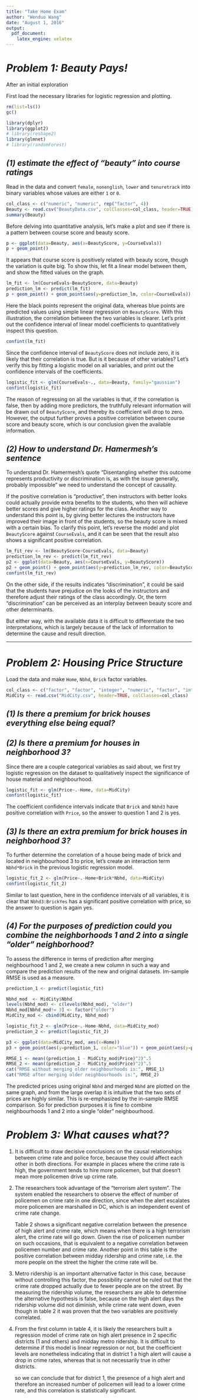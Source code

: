 ```yaml
---
title: "Take Home Exam"
author: "Wenduo Wang"
date: "August 1, 2016"
output: 
  pdf_document: 
    latex_engine: xelatex
---
```


# _Problem 1: Beauty Pays!_

After an initial exploration

First load the necessary libraries for logistic regression and plotting.

```r
rm(list=ls())
gc()
```

```r
library(dplyr)
library(ggplot2)
# library(reshape2)
library(glmnet)
# library(randomForest)
```

## _(1) estimate the effect of “beauty” into course ratings_

Read in the data and convert `female`, `nonenglish`, `lower` and `tenuretrack` into binary variables whose values are either `1` or `0`.

```r
col_class <- c("numeric", "numeric", rep("factor", 4))
Beauty <- read.csv("BeautyData.csv", colClasses=col_class, header=TRUE)
summary(Beauty)
```

Before delving into quantitative analysis, let's make a plot and see if there is a pattern between course score and beauty score.

```r
p <- ggplot(data=Beauty, aes(x=BeautyScore, y=CourseEvals))
p + geom_point()
```

It appears that course score is positively related with beauty score, though the variation is quite big. To show this, let fit a linear model between them, and show the fitted values on the graph.

```r
lm_fit <- lm(CourseEvals~BeautyScore, data=Beauty)
prediction_lm <- predict(lm_fit)
p + geom_point() + geom_point(aes(y=prediction_lm, color=CourseEvals))
```

Here the black points represent the original data, whereas blue points are predicted values using simple linear regression on `BeautyScore`. With this illustration, the correlation between the two variables is clearer. Let's print out the confidence interval of linear model coefficients to quantitatively inspect this question.

```r
confint(lm_fit)
```

Since the confidence interval of `BeautyScore` does not include zero, it is likely that their correlation is true. But is it because of other variables? Let's verify this by fitting a logistic model on all variables, and print out the confidence intervals of the coefficients.

```r
logistic_fit <- glm(CourseEvals~., data=Beauty, family="gaussian")
confint(logistic_fit)
```

The reason of regressing on all the variables is that, if the correlation is false, then by adding more predictors, the truthfully relevant information will be drawn out of `BeautyScore`, and thereby its coefficient will drop to zero. However, the output further proves a positive correlation between course score and beauty score, which is our conclusion given the available information.

## _(2) How to understand Dr. Hamermesh's sentence_

To understand Dr. Hamermesh's quote “Disentangling whether this outcome represents productivity or discrimination is, as with the issue generally, probably impossible” we need to understand the concept of causality.

If the positive correlation is "productive", then instructors with better looks could actually provide extra benefits to the students, who then will achieve better scores and give higher ratings for the class. Another way to understand this point is, by giving better lectures the instructors have improved their image in front of the students, so the beauty score is mixed with a certain bias. To clarify this point, let's reverse the model and plot `BeautyScore` against `CourseEvals`, and it can be seen that the result also shows a significant positive correlation.

```r
lm_fit_rev <- lm(BeautyScore~CourseEvals, data=Beauty)
prediction_lm_rev <- predict(lm_fit_rev)
p2 <- ggplot(data=Beauty, aes(x=CourseEvals, y=BeautyScore))
p2 + geom_point() + geom_point(aes(y=prediction_lm_rev, color=BeautyScore))
confint(lm_fit_rev)
```

On the other side, if the results indicates "discrimination", it could be said that the students have prejudice on the looks of the instructors and therefore adjust their ratings of the class accordingly. Or, the term "discrimination" can be perceived as an interplay between beauty score and other determinants.

But either way, with the available data it is difficult to differentiate the two interpretations, which is largely because of the lack of information to determine the cause and result direction.

***

# _Problem 2: Housing Price Structure_

Load the data and make `Home`, `Nbhd`, `Brick` factor variables.

```r
col_class <- c("factor", "factor", "integer", "numeric", "factor", "integer", "integer", "numeric")
MidCity <- read.csv("MidCity.csv", header=TRUE, colClasses=col_class)
```

## _(1) Is there a premium for brick houses everything else being equal?_
## _(2) Is there a premium for houses in neighborhood 3?_

Since there are a couple categorical variables as said about, we first try logistic regression on the dataset to qualitatively inspect the significance of house material and neighbourhood.

```r
logistic_fit <- glm(Price~.-Home, data=MidCity)
confint(logistic_fit)
```

The coefficient confidence intervals indicate that `Brick` and `Nbhd3` have positive correlation with `Price`, so the answer to question 1 and 2 is yes.

## _(3) Is there an extra premium for brick houses in neighborhood 3?_

To further determine the correlation of a house being made of brick and located in neighbourhood 3 to price, let's create an interaction term `Nbhd*Brick` in the previous logistic regression model.

```r
logistic_fit_2 <- glm(Price~.-Home+Brick*Nbhd, data=MidCity)
confint(logistic_fit_2)
```

Similar to last question, here in the confidence intervals of all variables, it is clear that `Nbhd3:BrickYes` has a significant positive correlation with price, so the answer to question is again yes.

## _(4) For the purposes of prediction could you combine the neighborhoods 1 and 2 into a single “older” neighborhood?_

To assess the difference in terms of prediction after merging neighbourhood 1 and 2, we create a new column in such a way and compare the prediction results of the new and original datasets. Im-sample RMSE is used as a measure.

```r
prediction_1 <- predict(logistic_fit)

Nbhd_mod  <- MidCity$Nbhd
levels(Nbhd_mod) <- c(levels(Nbhd_mod), "older")
Nbhd_mod[Nbhd_mod!= 3] <- factor("older")
MidCity_mod <- cbind(MidCity, Nbhd_mod)

logistic_fit_2 <- glm(Price~.-Home-Nbhd, data=MidCity_mod)
prediction_2 <- predict(logistic_fit_2)

p3 <- ggplot(data=MidCity_mod, aes(x=Home))
p3 + geom_point(aes(y=prediction_1, color="blue")) + geom_point(aes(y=prediction_2, color="red"))

RMSE_1 <- mean((prediction_1 - MidCity_mod$Price)^2)^.5
RMSE_2 <- mean((prediction_2 - MidCity_mod$Price)^2)^.5
cat("RMSE without merging older neighbourhoods is:", RMSE_1)
cat("RMSE after merging older neighbourhoods is:", RMSE_2)
```

The predicted prices using original `Nbhd` and merged `Nbhd` are plotted on the same graph, and from the large overlap it is intuitive that the two sets of prices are highly similar. This is re-emphasized by the in-sample RMSE comparison. So for prediction purposes it is fine to combine neighbourhoods 1 and 2 into a single “older” neighbourhood.

# _Problem 3: What causes what??_

(1) It is difficult to draw decisive conclusions on the causal relationships between crime rate and police force, because they could affect each other in both directions. For example in places where the crime rate is high, the government tends to hire more policemen, but that doesn't mean more policemen drive up crime rate.

(2) The researchers took advantage of the "terrorism alert system". The system enabled the researchers to observe the effect of number of policemen on crime rate in one direction, since when the alert escalates more policemen are marshalled in DC, which is an independent event of crime rate change.
    
    Table 2 shows a significant negative correlation between the presence of high alert and crime rate, which means when there is a high terrorism alert, the crime rate will go down. Given the rise of policemen number on such occasions, that is equivalent to a negative correlation between policemen number and crime rate. Another point in this table is the positive correlation between midday ridership and crime rate, i.e. the more people on the street the higher the crime rate will be.
    
(3) Metro ridership is an important alternative factor in this case, because without controlling this factor, the possibility cannot be ruled out that the crime rate dropped actually due to fewer people are on the street. By measuring the ridership volume, the researchers are able to determine the alternative hypothesis is false, because on the high alert days the ridership volume did not diminish, while crime rate went down, even though in table 2 it was proven that the two variables are positively correlated.

(4) From the first column in table 4, it is likely the researchers built a regression model of crime rate on high alert presence in 2 specific districts (1 and others) and midday metro ridership. It is difficult to determine if this model is linear regression or not, but the coefficient levels are nonetheless indicating that in district 1 a high alert will cause a drop in crime rates, whereas that is not necessarily true in other districts.
    
    so we can conclude that for district 1, the presence of a high alert and therefore an increased number of policemen will lead to a lower crime rate, and this correlation is statistically significant.